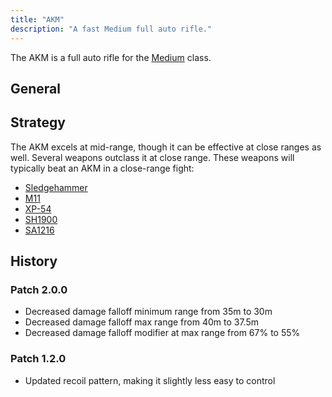 ```yaml
---
title: "AKM"
description: "A fast Medium full auto rifle."
---
```


The AKM is a full auto rifle for the [Medium](/classes/medium/) class.

## General


<WeaponTable />

## Strategy

The AKM excels at mid-range, though it can be effective at close ranges as well. Several weapons outclass it
at close range. These weapons will typically beat an AKM in a close-range fight:

- [Sledgehammer](/weapons/sledgehammer)
- [M11](/weapons/m11)
- [XP-54](/weapons/xp-54)
- [SH1900](/weapons/sh1900)
- [SA1216](/weapons/sa1216)

## History

### Patch 2.0.0

- Decreased damage falloff minimum range from 35m to 30m
- Decreased damage falloff max range from 40m to 37.5m
- Decreased damage falloff modifier at max range from 67% to 55%

### Patch 1.2.0

- Updated recoil pattern, making it slightly less easy to control
